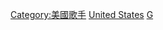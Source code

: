 {{Commonscat|Rock vocalists from the United States}}

[[Category:美國歌手|Category:美國歌手]]
[[Category:各國搖滾歌手|United States]]
[[Category:美國搖滾音樂家|G]]